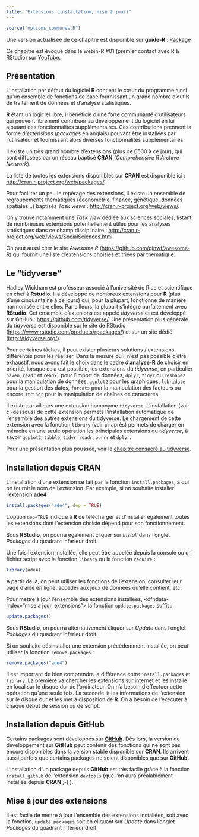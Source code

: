 ```yaml
---
title: "Extensions (installation, mise à jour)"
---
```


```r
source("options_communes.R")
```

<div class="guide-R">
Une version actualisée de ce chapitre est disponible sur **guide-R** : [Package](https://larmarange.github.io/guide-R/bases/packages.html)
</div>

<div class="webin-R">
Ce chapitre est évoqué dans le webin-R #01 (premier contact avec R & RStudio) sur [YouTube](https://youtu.be/9cyQk4Z_qPo).
</div>

## Présentation

L'installation par défaut du logiciel **R** contient le cœur du programme ainsi qu'un ensemble de fonctions
de base fournissant un grand nombre d'outils de traitement de données et d'analyse statistiques.

**R** étant un logiciel libre, il bénéficie d'une forte communauté d'utilisateurs qui peuvent librement
contribuer au développement du logiciel en lui ajoutant des fonctionnalités supplémentaires. Ces contributions
prennent la forme d'<dfn data-index="extension">extensions</dfn> 
(<dfn data-index="package" lang="en">packages</dfn> en anglais) pouvant être installées par l'utilisateur 
et fournissant alors diverses fonctionnalités supplémentaires.

Il existe un très grand nombre d'extensions (plus de 6500 à ce jour), qui sont diffusées par un réseau
baptisé **CRAN** 
(<dfn lang="en">Comprehensive R Archive Network</dfn><dfn data-index="CRAN"></dfn>).

La liste de toutes les extensions disponibles sur **CRAN** est disponible ici :
<http://cran.r-project.org/web/packages/>.

Pour faciliter un peu le repérage des extensions, il existe un ensemble de regroupements thématiques
(économétrie, finance, génétique, données spatiales...) baptisés 
<dfn data-index="task view" lang="en">Task views</dfn> :
<http://cran.r-project.org/web/views/>.

On y trouve notamment une *Task view* dédiée aux sciences sociales, listant de nombreuses extensions
potentiellement utiles pour les analyses statistiques dans ce champ disciplinaire :
<http://cran.r-project.org/web/views/SocialSciences.html>.

On peut aussi citer le site *Awesome R* (<https://github.com/qinwf/awesome-R>) qui fournit une liste d'extensions choisies et triées par thématique.

## Le <q>tidyverse</q>

Hadley Wickham est professeur associé à l'université de Rice et scientifique en chef 
à **Rstudio**. Il a développé de nombreux extensions pour **R** (plus d'une cinquantaine
à ce jours) qui, pour la plupart, fonctionne de manière harmonisée entre elles. Par ailleurs,
la plupart s'intègre parfaitement avec **RStudio**. Cet ensemble d'extenions est appelé 
<dfn>tidyverse</dfn> et est développé sur GitHub : <https://github.com/tidyverse/>. Une présentation 
plus générale du <dfn>tidyverse</dfn> est disponible sur le site de RStudio (<https://www.rstudio.com/products/rpackages/>) et sur un sité dédié (<http://tidyverse.org/>).

Pour certaines tâches, il peut exister plusieurs solutions / extensions différentes
pour les réaliser. Dans la mesure où il n'est pas possible d'être exhaustif, nous avons
fait le choix dans le cadre d'**analyse-R** de choisir en priorité, lorsque cela est possible,
les extensions du <dfn>tidyverse</dfn>, en particulier `haven`{.pkg}, `readr`{.pkg} et
`readxl`{.pkg} pour l'import de données, `dplyr`{.pkg}, `tidyr`{.pkg} ou `reshape2`{.pkg} 
pour la manipulation de données, `ggplot2`{.pkg} pour les graphiques, `lubridate`{.pkg}
pour la gestion des dates, `forcats`{.pkg} pour la manipulation des facteurs ou encore
`stringr`{.pkg} pour la manipulation de chaînes de caractères.

Il existe par ailleurs une extension homonyme `tidyverse`{.pkg}. L'installation (voir ci-dessous) de cette extension permets l'installation automatique de l'ensemble des autres extensions du <df>tidyverse</df>. Le 
chargement de cette extension avec la fonction `library`{data-pkg="base"} (voir ci-après) permets de charger en mémoire en une seule opération les principales extensions du <dfn>tidyverse</dfn>, à savoir `ggplot2`{.pkg}, `tibble`{.pkg}, `tidyr`{.pkg}, `readr`{.pkg}, `purrr`{.pkg} et `dplyr`{.pkg}.

Pour une présentation plus poussée, voir le [chapitre consacré au tidyverse](introduction-au-tidyverse.html).

## Installation depuis CRAN

L'installation d'une extension se fait par la fonction `install.packages`{data-pkg="utils"}, 
à qui on fournit le nom de l'extension. Par exemple, si on souhaite installer l'extension **ade4** :

```r
install.packages("ade4", dep = TRUE)
```

L'option `dep=TRUE` indique à **R** de télécharger et d'installer également toutes les extensions dont
l'extension choisie dépend pour son fonctionnement.

Sous **RStudio**, on pourra également cliquer sur *Install* dans l'onglet *Packages* du quadrant
inférieur droit.

Une fois l'extension installée, elle peut être appelée depuis la console ou un fichier script 
avec la fonction `library`{data-pkg="base"} ou la fonction 
`require`{data-pkg="base" data-rdoc="library"} :

```r
library(ade4)
```

À partir de là, on peut utiliser les fonctions de l'extension, consulter leur page d'aide en ligne, accéder
aux jeux de données qu'elle contient, etc.

Pour mettre à jour l'ensemble des extensions installées, 
<dfndata-index="mise à jour, extensions"></dfn>
la fonction `update.packages`{data-pkg="utils"} suffit :

```r
update.packages()
```

Sous **RStudio**, on pourra alternativement cliquer sur *Update* dans l'onglet *Packages* du quadrant
inférieur droit.


Si on souhaite désinstaller une extension précédemment installée, on peut utiliser la fonction
`remove.packages`{data-pkg="utils"} :

```r
remove.packages("ade4")
```

<div class="important">
Il est important de bien comprendre la différence entre `install.packages`{data-pkg="utils"} et 
`library`{data-pkg="base"}. La première va chercher les extensions sur internet et les installe 
en local sur le disque dur de l'ordinateur. On n'a besoin d'effectuer cette opération qu'une seule fois. 
La seconde lit les informations de l'extension sur le disque dur
et les met à disposition de **R**. On a besoin de l'exécuter à chaque début de session ou de script.
</div>

## Installation depuis GitHub

Certains packages sont développés sur [**GitHub**](https://github.com/). Dès lors, la version de
développement sur **GitHub** peut contenir des fonctions qui ne sont pas encore disponibles dans
la version stable disponible sur **CRAN**. Ils arrivent aussi parfois que certains packages ne soient
disponibles que sur **GitHub**.

L'installation d'un package depuis **GitHub** est très facile grâce à la fonction
`install_github`{data-pkg="devtools"} de l'extension `devtools`{.pkg}
(que l'on aura préalablement installée depuis **CRAN** ;-) ).

## Mise à jour des extensions

Il est facile de mettre à jour l'ensemble des extensions installées, 
soit avec la fonction, `update.packages`{data-pkg="utils"} soit en cliquant
sur *Update* dans l'onglet *Packages* du quadrant inférieur droit.

